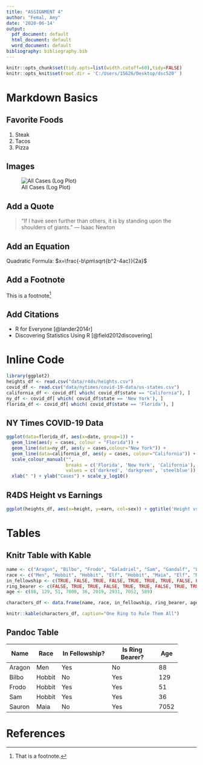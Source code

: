 ```yaml
---
title: "ASSIGNMENT 4"
author: "Femal, Amy"
date: '2020-06-14'
output:
  pdf_document: default
  html_document: default
  word_document: default
bibliography: bibliography.bib
---
```

```r
knitr::opts_chunk$set(tidy.opts=list(width.cutoff=60),tidy=FALSE)
knitr::opts_knit$set(root.dir = 'C:/Users/15626/Desktop/dsc520' )
```

# Markdown Basics

## Favorite Foods
1. Steak
2. Tacos
3. Pizza

## Images
![All Cases (Log Plot)](C:/Users/15626/Desktop/dsc520/completed/assignment04/plots/10-all-cases-log.png)


## Add a Quote
> "If I have seen further than others, it is
>  by standing upon the shoulders of giants."
> --- Isaac Newton


## Add an Equation
Quadratic Formula: $x=\frac{-b\pm\sqrt{b^2-4ac}}{2a}$

## Add a Footnote

This is a footnote[^1]

[^1]: That is a footnote.

## Add Citations

* R for Everyone [@lander2014r]
* Discovering Statistics Using R [@field2012discovering]

# Inline Code 
```r
library(ggplot2)
heights_df <- read.csv("data/r4ds/heights.csv")
covid_df <- read.csv("data/nytimes/covid-19-data/us-states.csv")
california_df <- covid_df[ which( covid_df$state == "California"), ]
ny_df <- covid_df[ which( covid_df$state == 'New York'), ]
florida_df <- covid_df[ which( covid_df$state == 'Florida'), ]
```

## NY Times COVID-19 Data
```r
ggplot(data=florida_df, aes(x=date, group=1)) +
  geom_line(aes(y = cases, colour = "Florida")) +
  geom_line(data=ny_df, aes(y = cases,colour="New York")) +
  geom_line(data=california_df, aes(y = cases, colour="California")) +
  scale_colour_manual("",
                      breaks = c('Florida', 'New York', 'California'),
                      values = c('darkred', 'darkgreen', 'steelblue')) +
  xlab(" ") + ylab("Cases") + scale_y_log10()
```


## R4DS Height vs Earnings
```r
ggplot(heights_df, aes(x=height, y=earn, col=sex)) + ggtitle('Height vs. Earnings') + xlab('Height (Inches)') + ylab('Earnings (Dollars)') + geom_point()
```


# Tables

## Knitr Table with Kable
```r
name <- c("Aragon", "Bilbo", "Frodo", "Galadriel", "Sam", "Gandalf", "Legolas", "Sauron", "Gollum")
race <- c("Men", "Hobbit", "Hobbit", "Elf", "Hobbit", "Maia", "Elf", "Maia", "Hobbit")
in_fellowship <- c(TRUE, FALSE, TRUE, FALSE, TRUE, TRUE, TRUE, FALSE, FALSE)
ring_bearer <- c(FALSE, TRUE, TRUE, FALSE, TRUE, TRUE, FALSE, TRUE, TRUE)
age <- c(88, 129, 51, 7000, 36, 2019, 2931, 7052, 589)

characters_df <- data.frame(name, race, in_fellowship, ring_bearer, age)

knitr::kable(characters_df, caption="One Ring to Rule Them All")
```

## Pandoc Table 

+--------+--------+--------------------+-------------------+-----+
| Name   | Race   | In Fellowship?     | Is Ring Bearer?   | Age |
+========+========+====================+===================+=====+
| Aragon | Men    | Yes                | No                | 88  |
+--------+--------+--------------------+-------------------+-----+
| Bilbo  | Hobbit | No                 | Yes               | 129 |
+--------+--------+--------------------+-------------------+-----+
| Frodo  | Hobbit | Yes                | Yes               | 51  |
+--------+--------+--------------------+-------------------+-----+
| Sam    | Hobbit | Yes                | Yes               | 36  |
+--------+--------+--------------------+-------------------+-----+
| Sauron | Maia   | No                 | Yes               | 7052|
+--------+--------+--------------------+-------------------+-----+
 

# References



